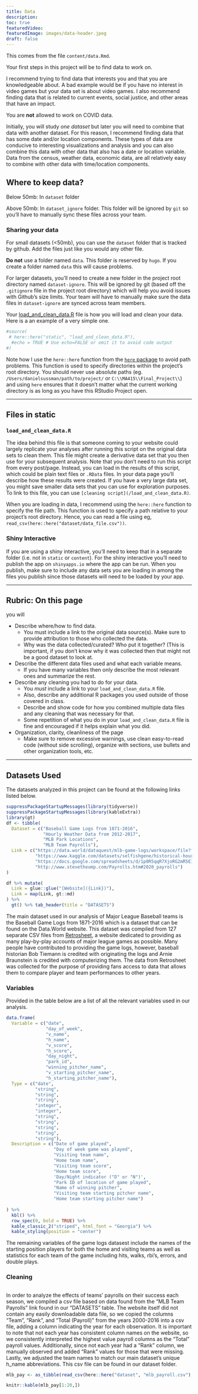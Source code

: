 ```yaml
---
title: Data
description:
toc: true
featuredVideo:
featuredImage: images/data-header.jpeg
draft: false
---
```




This comes from the file `content/data.Rmd`.

Your first steps in this project will be to find data to work on.

I recommend trying to find data that interests you and that you are knowledgeable about. A bad example would be if you have no interest in video games but your data set is about video games. I also recommend finding data that is related to current events, social justice, and other areas that have an impact.

You are __not__ allowed to work on COVID data.

Initially, you will study _one dataset_ but later you will need to combine that data with another dataset. For this reason, I recommend finding data that has some date and/or location components. These types of data are conducive to interesting visualizations and analysis and you can also combine this data with other data that also has a date or location variable.
Data from the census, weather data, economic data, are all relatively easy to combine with other data with time/location components.


## Where to keep data?


Below 50mb: In `dataset` folder

Above 50mb: In `dataset_ignore` folder. This folder will be ignored by `git` so you'll have to manually sync these files across your team.

### Sharing your data


For small datasets (<50mb), you can use the `dataset` folder that is tracked by github. Add the files just like you would any other file.

**Do not** use a folder named `data`.
This folder is reserved by `hugo`.
If you create a folder named `data` this will cause problems.

For larger datasets, you'll need to create a new folder in the project root directory named `dataset-ignore`. This will be ignored by git (based off the `.gitignore` file in the project root directory) which will help you avoid issues with Github's size limits. Your team will have to manually make sure the data files in `dataset-ignore` are synced across team members.

Your [load_and_clean_data.R](/load_and_clean_data.R) file is how you will load and clean your data. Here is a an example of a very simple one.

```r
#source(
 # here::here("static", "load_and_clean_data.R"),
  #echo = TRUE # Use echo=FALSE or omit it to avoid code output  
#)
```

Note how I use the `here::here` function from the [`here` package](https://here.r-lib.org/articles/here.html) to avoid path problems.
This function is used to specify directories within the project's root directory.
You should never use absolute paths (eg. `/Users/danielsussman/path/to/project/` or `C:\\MA415\\Final_Project\\`) and using `here` ensures that it doesn't matter what the current working directory is as long as you have this RStudio Project open.

----



## Files in static

### `load_and_clean_data.R`

The idea behind this file is that someone coming to your website could largely replicate your analyses after running this script on the original data sets to clean them.
This file might create a derivative data set that you then use for your subsequent analysis.
Note that you don't need to run this script from every post/page.
Instead, you can load in the results of this script, which could be plain text files or `.RData` files. In your data page you'll describe how these results were created. If you have a very large data set, you might save smaller data sets that you can use for exploration purposes.
To link to this file, you can use `[cleaning script](/load_and_clean_data.R)`. 


When you are loading in data, I recommend using the `here::here` function to specify the file path. This function is used to specify a path relative to your project's root directory. Hence, you can read a file using eg, `read_csv(here::here("dataset/data_file.csv"))`.


### Shiny Interactive

If you are using a shiny interactive, you'll need to keep that in a separate folder (i.e. not in `static` or `content`). For the shiny interactive you'll need to publish the app on `shinyapps.io` where the app can be run. When you publish, make sure to include any data sets you are loading in among the files you publish since those datasets will need to be loaded by your app. 





----

## Rubric: On this page

you will

* Describe where/how to find data.
  * You must include a link to the original data source(s). Make sure to provide attribution to those who collected the data.
  * Why was the data collected/curated? Who put it together? (This is important, if you don't know why it was collected then that might not be a good dataset to look at.
* Describe the different data files used and what each variable means. 
  * If you have many variables then only describe the most relevant ones and summarize the rest.
* Describe any cleaning you had to do for your data.
  * You *must* include a link to your `load_and_clean_data.R` file.
  * Also, describe any additional R packages you used outside of those covered in class.
  * Describe and show code for how you combined multiple data files and any cleaning that was necessary for that.
  * Some repetition of what you do in your `load_and_clean_data.R` file is fine and encouraged if it helps explain what you did.
* Organization, clarity, cleanliness of the page
  * Make sure to remove excessive warnings, use clean easy-to-read code (without side scrolling), organize with sections, use bullets and other organization tools, etc.
  
----
## Datasets Used

The datasets analyzed in this project can be found at the following links listed below.

```r
suppressPackageStartupMessages(library(tidyverse))
suppressPackageStartupMessages(library(kableExtra))
library(gt)
df <- tibble(
  Dataset = c("Baseball Game Logs from 1871-2016", 
              "Hourly Weather Data from 2012-2017", 
              "MLB Park Locations",
              "MLB Team Payrolls"),
  Link = c("https://data.world/dataquest/mlb-game-logs/workspace/file?filename=game_logs.csv",
           "https://www.kaggle.com/datasets/selfishgene/historical-hourly-weather-data?select=temperature.csv",
           "https://docs.google.com/spreadsheets/d/1p0R5qqR7XjoRG2mR5E1D_trlygHSqMOUdMgMpzq0gjU/htmlview",
           "http://www.stevetheump.com/Payrolls.htm#2020_payrolls")
)

df %>% mutate(
  Link = glue::glue("[Website]({Link})"),
  Link = map(Link, gt::md)
) %>% 
  gt() %>% tab_header(title = "DATASETS")


```


The main dataset used in our analysis of Major League Baseball teams is the Baseball Game Logs from 1871-2016 which is a dataset that can be found on the Data.World website. This dataset was compiled from 127 separate CSV files from [Retrosheet](https://www.retrosheet.org), a website dedicated to providing as many play-by-play accounts of major league games as possible. Many people have contributed to providing the game logs, however, baseball historian Bob Tiemann is credited with originating the logs and Arnie Braunstein is credited with computerizing them. The data from Retrosheet was collected for the purpose of providing fans access to data that allows them to compare player and team performances to other years. 

### Variables

Provided in the table below are a list of all the relevant variables used in our analysis.

```r
data.frame(
  Variable = c("date",
               "day_of_week",
               "v_name",
               "h_name",
               "v_score",
               "h_score",
               "day_night",
               "park_id",
               "winning_pitcher_name",
               "v_starting_pitcher_name",
               "h_starting_pitcher_name"),
  Type = c("date",
           "string",
           "string",
           "string",
           "integer",
           "integer",
           "string",
           "string",
           "string",
           "string",
           "string"),
  Description = c("Date of game played",
                  "Day of week game was played",
                  "Visiting team name",
                  "Home team name",
                  "Visiting team score",
                  "Home team score",
                  'Day/Night indicator ("D" or "N")',
                  "Park ID of location of game played",
                  "Name of winning pitcher",
                  "Visiting team starting pitcher name",
                  "Home team starting pitcher name")
        
) %>% 
  kbl() %>% 
  row_spec(0, bold = TRUE) %>% 
  kable_classic_2("striped", html_font = "Georgia") %>% 
  kable_styling(position = "center")

```

The remaining variables of the game logs datasest include the names of the starting position players for both the home and visiting teams as well as statistics for each team of the game including hits, walks, rbi's, errors, and double plays. 

### Cleaning









```r


```


In order to analyze the effects of teams' payrolls on their success each season, we compiled a csv file based on data found from the "MLB Team Payrolls" link found in our "DATASETS" table. The website itself did not contain any easily downloadable data file, so we copied the columns "Team", "Rank", and "Total (Payroll)" from the years 2000-2016 into a csv file, adding a column indicating the year for each observation. It is important to note that not each year has consistent column names on the website, so we consistently interpreted the highest value payroll columns as the "Total" payroll values. Additionally, since not each year had a "Rank" column, we manually observed and added "Rank" values for those that were missing. Lastly, we adjusted the team names to match our main dataset's unique h_name abbreviations. This csv file can be found in our dataset folder.

```r
mlb_pay <- as_tibble(read_csv(here::here("dataset", "mlb_payroll.csv"), show_col_types = FALSE))

knitr::kable(mlb_pay[1:20,])

```
